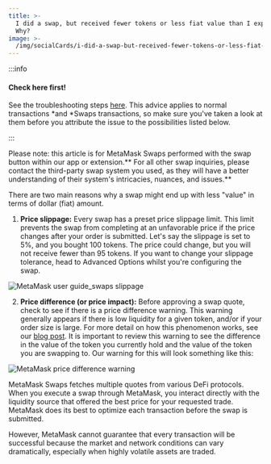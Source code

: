 ```yaml
---
title: >-
  I did a swap, but received fewer tokens or less fiat value than I expected.
  Why?
image: >-
  /img/socialCards/i-did-a-swap-but-received-fewer-tokens-or-less-fiat-value-than-i-expected-why.jpg
---
```



<CustomLayout />

:::info

#### Check here first!

See the troubleshooting steps [here](/troubleshooting/what-to-do-when-your-balance-of-tokens-is-incorrect). This advice applies to normal transactions *and *Swaps transactions, so make sure you've taken a look at them before you attribute the issue to the possibilities listed below.

:::

Please note: this article is for MetaMask Swaps performed with the swap button within our app or extension.** For all other swap inquiries, please contact the third-party swap system you used, as they will have a better understanding of their system's intricacies, nuances, and issues.**

There are two main reasons why a swap might end up with less "value" in terms of dollar (fiat) amount.

1. **Price slippage:** Every swap has a preset price slippage limit. This limit prevents the swap from completing at an unfavorable price if the price changes after your order is submitted. Let's say the slippage is set to 5%, and you bought 100 tokens. The price could change, but you will not receive fewer than 95 tokens. If you want to change your slippage tolerance, head to Advanced Options whilst you're configuring the swap.

<div class="center-container">
  <div class="img-medium">
    <img
      src={
        require("../../img/token-swaps/i-did-a-swap-but-received-fewer-tokens-or-less-fiat-value-than-i-expected-why-/MetaMask_user_guide_swaps_slippage.png")
          .default
      }
      alt="MetaMask user guide_swaps slippage"
    />
  </div>
</div>

2. **Price difference (or price impact):** Before approving a swap quote, check to see if there is a price difference warning. This warning generally appears if there is low liquidity for a given token, and/or if your order size is large. For more detail on how this phenomenon works, see our [blog post](https://consensys.net/blog/metamask/price-impact-the-first-gotcha-of-defi-markets/). It is important to review this warning to see the difference in the value of the token you currently hold and the value of the token you are swapping to. Our warning for this will look something like this:

<div class="center-container">
  <div class="img-medium">
    <img
      src={
        require("../../img/token-swaps/i-did-a-swap-but-received-fewer-tokens-or-less-fiat-value-than-i-expected-why-/MetaMask_price_difference_warning.png")
          .default
      }
      alt="MetaMask price difference warning"
    />
  </div>
</div>

MetaMask Swaps fetches multiple quotes from various DeFi protocols. When you execute a swap through MetaMask, you interact directly with the liquidity source that offered the best price for your requested trade. MetaMask does its best to optimize each transaction before the swap is submitted.

However, MetaMask cannot guarantee that every transaction will be successful because the market and network conditions can vary dramatically, especially when highly volatile assets are traded.
